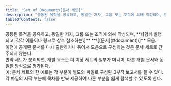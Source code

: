 ```yaml
---
title: "Set of Documents[문서 세트]"
description: "공통된 목적을 공유하고, 동일한 저자, 그룹 또는 조직에 의해 작성되며, 함께 발행되고, 각각 이름이나 링크로 상호 참조하는 문서 모음"
tableOfContents: false
---
```


<Badge text="WCAG2ICT" variant="tip" size="large" />
공통된 목적을 공유하고, 동일한 저자, 그룹 또는 조직에 의해 작성되며, **\[함께 발행되고, 각각 이름이나 링크로 상호 참조하는\]** **\[[문서](#document)\]** 모음.

<Aside title="참고 1">
이전에 공개된 문서를 다시 출판하거나 묶어서 모음으로 구성하는 것은 문서 세트로 간주되지 않는다.
</Aside>
<Aside title="참고 2">
만약 세트가 분리되면, 개별 요소는 더 이상 세트의 일부가 아니며, 다른 개별 문서와 동일한 방식으로 평가된다.
</Aside>
<Card title="예제" icon="open-book">
예: 문서 세트의 한 예로는 각 부분이 별도의 파일로 구성된 3부작 보고서를 들 수 있다. 각 파일의 시작 부분에 목차를 반복 제공하여 다른 부분을 쉽게 탐색할 수 있도록 한다.
</Card>
